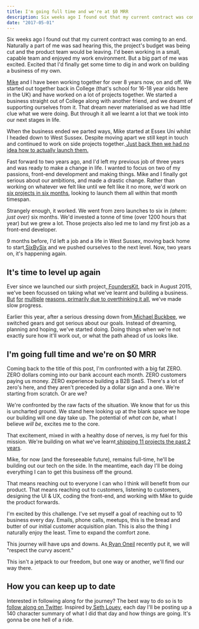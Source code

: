 ```yaml
---
title: I'm going full time and we're at $0 MRR
description: Six weeks ago I found out that my current contract was coming to an end.
date: "2017-05-01"
---
```


Six weeks ago I found out that my current contract was coming to an end. Naturally a part of me was sad hearing this, the project's budget was being cut and the product team would be leaving. I'd been working in a small, capable team and enjoyed my work environment. But a big part of me was excited. Excited that I'd finally get some time to dig in and work on building a business of my own.

[Mike](http://twitter.com/mikeaag) and I have been working together for over 8 years now, on and off. We started out together back in College (that's school for 16-18 year olds here in the UK) and have worked on a lot of projects together. We started a business straight out of College along with another friend, and we dreamt of supporting ourselves from it. That dream never materialised as we had little clue what we were doing. But through it all we learnt a lot that we took into our next stages in life.

When the business ended we parted ways, Mike started at Essex Uni whilst I headed down to West Sussex. Despite moving apart we still kept in touch and continued to work on side projects together.[ Just back then we had no idea how to actually launch them.](https://learningtolaunch.co/read%231-our-backstory)

Fast forward to two years ago, and I'd left my previous job of three years and was ready to make a change in life. I wanted to focus on two of my passions, front-end development and making things. Mike and I finally got serious about our ambitions, and made a drastic change. Rather than working on whatever we felt like until we felt like it no more, we'd work on[ six projects in six months](https://blog.wearecontrast.com/introducing-sixbysix-217d608362), looking to launch them all within that month timespan.

Strangely enough, it worked. We went from zero launches to six in _(ahem: just over)_ six months. We'd invested a tonne of time (over 1200 hours that year) but we grew a lot. Those projects also led me to land my first job as a front-end developer.

9 months before, I'd left a job and a life in West Sussex, moving back home to start[ SixBySix](https://blog.wearecontrast.com/introducing-sixbysix-217d608362) and we pushed ourselves to the next level. Now, two years on, it's happening again.

## It's time to level up again

Ever since we launched our sixth project,[ FoundersKit](https://www.producthunt.com/posts/founderskit), back in August 2015, we've been focussed on taking what we've learnt and building a business. [But](https://learningtolaunch.co/) [for](https://realtimeusers.bycontrast.co/?utm_source=wearecontrast.com) [multiple](https://hitreply.co/?utm_source=wearecontrast.com) [reasons](https://storiesasaservice.com/?utm_source=wearecontrast.com),[ primarily due to overthinking it all](https://twitter.com/FredRivett/status/792322698546384896), we've made slow progress.

Earlier this year, after a serious dressing down from[ Michael Buckbee](https://twitter.com/mbuckbee), we switched gears and got serious about our goals. Instead of dreaming, planning and hoping, we've started doing. Doing things when we're not exactly sure how it'll work out, or what the path ahead of us looks like.

## I'm going full time and we're on $0&nbsp;MRR

Coming back to the title of this post, I'm confronted with a big fat ZERO. ZERO dollars coming into our bank account each month. ZERO customers paying us money. ZERO experience building a B2B SaaS. There's a lot of zero's here, and they aren't preceded by a dollar sign and a one. We're starting from scratch. Or are we?

We're confronted by the raw facts of the situation. We know that for us this is uncharted ground. We stand here looking up at the blank space we hope our building will one day take up. The potential of _what can be_, what I believe _will be_, excites me to the core.

That excitement, mixed in with a healthy dose of nerves, is my fuel for this mission. We're building on what we've learnt[ shipping 11 projects the past 2 years](https://wearecontrast.com/).

Mike, for now (and the foreseeable future), remains full-time, he'll be building out our tech on the side. In the meantime, each day I'll be doing everything I can to get this business off the ground.

That means reaching out to everyone I can who I think will benefit from our product. That means reaching out to customers, listening to customers, designing the UI & UX, coding the front-end, and working with Mike to guide the product forwards.

I'm excited by this challenge. I've set myself a goal of reaching out to 10 business every day. Emails, phone calls, meetups, this is the bread and butter of our initial customer acquisition plan. This is also the thing I naturally enjoy the least. Time to expand the comfort zone.

This journey will have ups and downs. As[ Ryan Oneil](https://www.linkedin.com/in/ryanaoneil/) recently put it, we will "respect the curvy ascent."

This isn't a jetpack to our freedom, but one way or another, we'll find our way there.

## How you can keep up to date

Interested in following along for the journey? The best way to do so is to[ follow along on Twitter](https://twitter.com/FredRivett/). Inspired by[ Seth Louey](https://twitter.com/sethlouey/status/859019760956317697), each day I'll be posting up a 140 character summary of what I did that day and how things are going. It's gonna be one hell of a ride.

